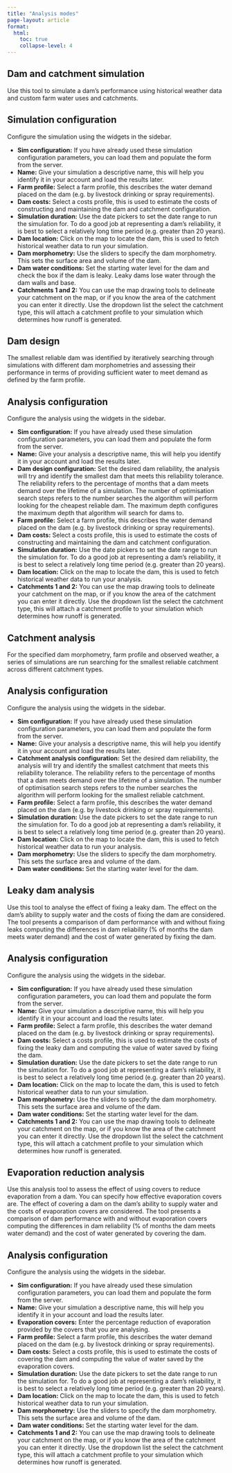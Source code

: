 ```yaml
---
title: "Analysis modes"
page-layout: article
format:
  html:
    toc: true
    collapse-level: 4
---
```


## Dam and catchment simulation

Use this tool to simulate a dam's performance using historical weather data and custom farm water uses and catchments. 

:::{.callout-note}
## Simulation configuration

Configure the simulation using the widgets in the sidebar.

* **Sim configuration:** If you have already used these simulation configuration parameters, you can load them and populate the form from the server.
* **Name:** Give your simulation a descriptive name, this will help you identify it in your account and load the results later.
* **Farm profile:** Select a farm profile, this describes the water demand placed on the dam (e.g. by livestock drinking or spray requirements).
* **Dam costs:** Select a costs profile, this is used to estimate the costs of constructing and maintaining the dam and catchment configuration.
* **Simulation duration:** Use the date pickers to set the date range to run the simulation for. To do a good job at representing a dam's reliability, it is best to select a relatively long time period (e.g. greater than 20 years).
* **Dam location:** Click on the map to locate the dam, this is used to fetch historical weather data to run your simulation.
* **Dam morphometry:** Use the sliders to specify the dam morphometry. This sets the surface area and volume of the dam.
* **Dam water conditions:** Set the starting water level for the dam and check the box if the dam is leaky. Leaky dams lose water through the dam walls and base.
* **Catchments 1 and 2:** You can use the map drawing tools to delineate your catchment on the map, or if you know the area of the catchment you can enter it directly. Use the dropdown list the select the catchment type, this will attach a catchment profile to your simulation which determines how runoff is generated.
:::

## Dam design

The smallest reliable dam was identified by iteratively searching through simulations with different dam morphometries and assessing their performance in terms of providing sufficient water to meet demand as defined by the farm profile.

:::{.callout-note}
## Analysis configuration

Configure the analysis using the widgets in the sidebar.

* **Sim configuration:** If you have already used these simulation configuration parameters, you can load them and populate the form from the server.
* **Name:** Give your analysis a descriptive name, this will help you identify it in your account and load the results later.
* **Dam design configuration:** Set the desired dam reliability, the analysis will try and identify the smallest dam that meets this reliability tolerance. The reliability refers to the percentage of months that a dam meets demand over the lifetime of a simulation. The number of optimisation search steps refers to the number searches the algorithm will perform looking for the cheapest reliable dam. The maximum depth configures the maximum depth that algorithm will search for dams to.
* **Farm profile:** Select a farm profile, this describes the water demand placed on the dam (e.g. by livestock drinking or spray requirements).
* **Dam costs:** Select a costs profile, this is used to estimate the costs of constructing and maintaining the dam and catchment configuration.
* **Simulation duration:** Use the date pickers to set the date range to run the simulation for. To do a good job at representing a dam's reliability, it is best to select a relatively long time period (e.g. greater than 20 years).
* **Dam location:** Click on the map to locate the dam, this is used to fetch historical weather data to run your analysis.
* **Catchments 1 and 2:** You can use the map drawing tools to delineate your catchment on the map, or if you know the area of the catchment you can enter it directly. Use the dropdown list the select the catchment type, this will attach a catchment profile to your simulation which determines how runoff is generated.
:::

## Catchment analysis

For the specified dam morphometry, farm profile and observed weather, a series of simulations are run searching for the smallest reliable catchment across different catchment types.

:::{.callout-note}
## Analysis configuration

Configure the analysis using the widgets in the sidebar.

* **Sim configuration:** If you have already used these simulation configuration parameters, you can load them and populate the form from the server.
* **Name:** Give your analysis a descriptive name, this will help you identify it in your account and load the results later.
* **Catchment analysis configuration:** Set the desired dam reliability, the analysis will try and identify the smallest catchment that meets this reliability tolerance. The reliability refers to the percentage of months that a dam meets demand over the lifetime of a simulation. The number of optimisation search steps refers to the number searches the algorithm will perform looking for the smallest reliable catchment.
* **Farm profile:** Select a farm profile, this describes the water demand placed on the dam (e.g. by livestock drinking or spray requirements).
* **Simulation duration:** Use the date pickers to set the date range to run the simulation for. To do a good job at representing a dam's reliability, it is best to select a relatively long time period (e.g. greater than 20 years).
* **Dam location:** Click on the map to locate the dam, this is used to fetch historical weather data to run your analysis.
* **Dam morphometry:** Use the sliders to specify the dam morphometry. This sets the surface area and volume of the dam.
* **Dam water conditions:** Set the starting water level for the dam.
:::

## Leaky dam analysis

Use this tool to analyse the effect of fixing a leaky dam. The effect on the dam's ability to supply water and the costs of fixing the dam are considered. The tool presents a comparison of dam performance with and without fixing leaks computing the differences in dam reliability (% of months the dam meets water demand) and the cost of water generated by fixing the dam.

:::{.callout-note}
## Analysis configuration

Configure the analysis using the widgets in the sidebar.

* **Sim configuration:** If you have already used these simulation configuration parameters, you can load them and populate the form from the server.
* **Name:** Give your simulation a descriptive name, this will help you identify it in your account and load the results later.
* **Farm profile:** Select a farm profile, this describes the water demand placed on the dam (e.g. by livestock drinking or spray requirements).
* **Dam costs:** Select a costs profile, this is used to estimate the costs of fixing the leaky dam and computing the value of water saved by fixing the dam.
* **Simulation duration:** Use the date pickers to set the date range to run the simulation for. To do a good job at representing a dam's reliability, it is best to select a relatively long time period (e.g. greater than 20 years).
* **Dam location:** Click on the map to locate the dam, this is used to fetch historical weather data to run your simulation.
* **Dam morphometry:** Use the sliders to specify the dam morphometry. This sets the surface area and volume of the dam.
* **Dam water conditions:** Set the starting water level for the dam.
* **Catchments 1 and 2:** You can use the map drawing tools to delineate your catchment on the map, or if you know the area of the catchment you can enter it directly. Use the dropdown list the select the catchment type, this will attach a catchment profile to your simulation which determines how runoff is generated.
:::

## Evaporation reduction analysis

Use this analysis tool to assess the effect of using covers to reduce evaporation from a dam. You can specify how effective evaporation covers are. The effect of covering a dam on the dam's ability to supply water and the costs of evaporation covers are considered. The tool presents a comparison of dam performance with and without evaporation covers computing the differences in dam reliability (% of months the dam meets water demand) and the cost of water generated by covering the dam.

:::{.callout-note}
## Analysis configuration

Configure the analysis using the widgets in the sidebar.

* **Sim configuration:** If you have already used these simulation configuration parameters, you can load them and populate the form from the server.
* **Name:** Give your simulation a descriptive name, this will help you identify it in your account and load the results later.
* **Evaporation covers:** Enter the percentage reduction of evaporation provided by the covers that you are analysing.
* **Farm profile:** Select a farm profile, this describes the water demand placed on the dam (e.g. by livestock drinking or spray requirements).
* **Dam costs:** Select a costs profile, this is used to estimate the costs of covering the dam and computing the value of water saved by the evaporation covers.
* **Simulation duration:** Use the date pickers to set the date range to run the simulation for. To do a good job at representing a dam's reliability, it is best to select a relatively long time period (e.g. greater than 20 years).
* **Dam location:** Click on the map to locate the dam, this is used to fetch historical weather data to run your simulation.
* **Dam morphometry:** Use the sliders to specify the dam morphometry. This sets the surface area and volume of the dam.
* **Dam water conditions:** Set the starting water level for the dam.
* **Catchments 1 and 2:** You can use the map drawing tools to delineate your catchment on the map, or if you know the area of the catchment you can enter it directly. Use the dropdown list the select the catchment type, this will attach a catchment profile to your simulation which determines how runoff is generated.
:::